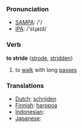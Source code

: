 === Pronunciation ===
*[[w:SAMPA|SAMPA]]: /'/
*[[w:IPA|IPA]]: /'stɻaɪd/

=== Verb ===

'''to stride''' ([[strode]], [[stridden]])

# to [[walk]] with long [[passes]]

=== Translations ===
*[[Dutch]]: [[schrijden]]
*[[Finnish]]: [[harppoa]]
*[[Indonesian]]: [[]]
*[[Japanese]]: [[]]